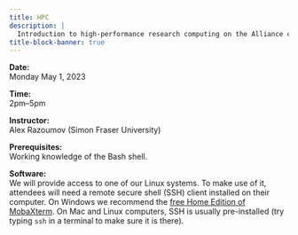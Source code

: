 ```yaml
---
title: HPC
description: |
  Introduction to high-performance research computing on the Alliance clusters.
title-block-banner: true
---
```


:::{.topdef}

**Date:** \
Monday May 1, 2023

**Time:** \
2pm–5pm

**Instructor:** \
Alex Razoumov (Simon Fraser University)

**Prerequisites:** \
Working knowledge of the Bash shell.

**Software:** \
We will provide access to one of our Linux systems. To make use of it, attendees will need a remote secure shell (SSH) client installed on their computer. On Windows we recommend the [free Home Edition of MobaXterm](https://mobaxterm.mobatek.net/download.html). On Mac and Linux computers, SSH is usually pre-installed (try typing `ssh` in a terminal to make sure it is there).

:::

<!-- <br> -->
<!-- Course notes can be found [here](https://wgpages.netlify.app/hpc-in-summer). -->

